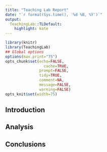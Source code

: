 ```yaml
---
title: "Teaching Lab Report"
date: "`r format(Sys.time(), '%d %B, %Y')`"
output:
  TeachingLab::TLDefault:
    highlight: kate
---
```


```r
library(knitr)
library(TeachingLab)
## Global options
options(max.print="75")
opts_chunk$set(echo=FALSE,
	             cache=TRUE,
               prompt=FALSE,
               tidy=TRUE,
               comment=NA,
               message=FALSE,
               warning=FALSE)
opts_knit$set(width=75)
```

## Introduction

## Analysis

## Conclusions